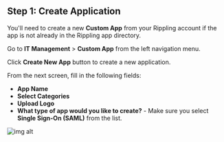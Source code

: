 ## Step 1: Create Application

You'll need to create a new **Custom App** from your Rippling account if the app is not already in the Rippling app directory.

Go to **IT Management** > **Custom App** from the left navigation menu.

Click **Create New App** button to create a new application.

From the next screen, fill in the following fields:

- **App Name**
- **Select Categories**
- **Upload Logo**
- **What type of app would you like to create?** - Make sure you select **Single Sign-On (SAML)** from the list.

![img alt](https://boxyhq.com/assets/images/2-6f3199acabdd55b74dd80a66230c08d6.png)

<Footer />

